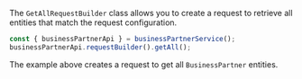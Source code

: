 The `GetAllRequestBuilder` class allows you to create a request to retrieve all entities that match the request configuration.

```ts
const { businessPartnerApi } = businessPartnerService();
businessPartnerApi.requestBuilder().getAll();
```

The example above creates a request to get all `BusinessPartner` entities.
